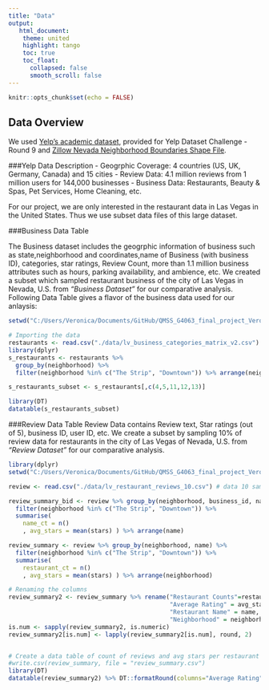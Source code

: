 ```yaml
---
title: "Data"
output:
   html_document:
    theme: united
    highlight: tango
    toc: true
    toc_float:
      collapsed: false
      smooth_scroll: false
---
```


```r
knitr::opts_chunk$set(echo = FALSE)
```

## Data Overview

We used <a href=https://www.yelp.com/dataset_challenge>Yelp’s academic dataset</a>, provided for Yelp Dataset Challenge - Round 9 and <a href="https://www.zillow.com/howto/api/neighborhood-boundaries.htm">Zillow Nevada Neighborhood Boundaries Shape File</a>. 

###Yelp Data Description
- Geogrphic Coverage: 4 countries (US, UK, Germany, Canada) and 15 cities 
- Review Data: 4.1 million reviews from 1 million users for 144,000 businesses
- Business Data: Restaurants, Beauty & Spas, Pet Services, Home Cleaning, etc.

For our project, we are only interested in the restaurant data in Las Vegas in the United States. Thus we use subset data files of this large dataset.

###Business Data Table

The Business dataset includes the geogrphic information of business such as state,neighborhood and coordinates,name of Business (with business ID), categories, star ratings, Review Count, more than 1.1 million business attributes such as hours, parking availability, and ambience, etc. We created a subset which sampled restaurant business of the city of Las Vegas in Nevada, U.S. from *"Business Dataset"* for our comparative analysis. Following Data Table gives a flavor of the business data used for our anlaysis:   

```r
setwd("C:/Users/Veronica/Documents/GitHub/QMSS_G4063_final_project_Veronica_Eileen/QMSS_G4063_final_project_Veronica_Eileen/QMSS_G4063_final_project_Veronica_Eileen")

# Importing the data
restaurants <- read.csv("./data/lv_business_categories_matrix_v2.csv") 
library(dplyr)
s_restaurants <- restaurants %>%
  group_by(neighborhood) %>% 
  filter(neighborhood %in% c("The Strip", "Downtown")) %>% arrange(neighborhood) 

s_restaurants_subset <- s_restaurants[,c(4,5,11,12,13)]
```

```r
library(DT)
datatable(s_restaurants_subset) 


```


###Review Data Table 
Review Data contains Review text, Star ratings (out of 5), business ID, user ID, etc. 
We create a subset by sampling 10% of review data for restaurants in the city of Las Vegas of Nevada, U.S. from *"Review Dataset"* for our comparative analysis.  

```r
library(dplyr)
setwd("C:/Users/Veronica/Documents/GitHub/QMSS_G4063_final_project_Veronica_Eileen/QMSS_G4063_final_project_Veronica_Eileen/QMSS_G4063_final_project_Veronica_Eileen")

review <- read.csv("./data/lv_restaurant_reviews_10.csv") # data 10 samples 

review_summary_bid <- review %>% group_by(neighborhood, business_id, name) %>%
  filter(neighborhood %in% c("The Strip", "Downtown")) %>%
  summarise(
    name_ct = n()
    , avg_stars = mean(stars) ) %>% arrange(name) 

review_summary <- review %>% group_by(neighborhood, name) %>%
  filter(neighborhood %in% c("The Strip", "Downtown")) %>%
  summarise(
    restaurant_ct = n()
    , avg_stars = mean(stars) ) %>% arrange(neighborhood) 

# Renaming the columns 
review_summary2 <- review_summary %>% rename("Restaurant Counts"=restaurant_ct, 
                                             "Average Rating" = avg_stars,
                                             "Restaurant Name" = name,
                                             "Neighborhood" = neighborhood) 
is.num <- sapply(review_summary2, is.numeric)
review_summary2[is.num] <- lapply(review_summary2[is.num], round, 2)


# Create a data table of count of reviews and avg stars per restaurant in DTLV & The Strip 
#write.csv(review_summary, file = "review_summary.csv")
library(DT)
datatable(review_summary2) %>% DT::formatRound(columns="Average Rating", digits=1)
```


